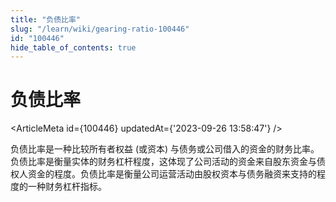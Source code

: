 ```yaml
---
title: "负债比率"
slug: "/learn/wiki/gearing-ratio-100446"
id: "100446"
hide_table_of_contents: true
---
```



# 负债比率

<ArticleMeta id={100446} updatedAt={'2023-09-26 13:58:47'} />
<div className='border-solid border-b border-t-0 my-4 border-[var(--ifm-color-gray-300)]' />

负债比率是一种比较所有者权益 (或资本) 与债务或公司借入的资金的财务比率。负债比率是衡量实体的财务杠杆程度，这体现了公司活动的资金来自股东资金与债权人资金的程度。负债比率是衡量公司运营活动由股权资本与债务融资来支持的程度的一种财务杠杆指标。
